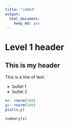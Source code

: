 ```yaml
---
title: "cm004"
output: 
  html_document: 
    keep_md: yes
---
```


# Level 1 header
## This is my header
This is a line of text.

- bullet 1
- bullet 2
```r

x<- rnorm(100)
y<- rnorm(100)
plot(x,y)
```
```r
summary(x)
```

